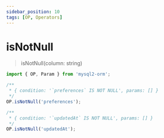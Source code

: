 ```yaml
---
sidebar_position: 10
tags: [OP, Operators]
---
```


# isNotNull

> isNotNull(column: string)

```ts
import { OP, Param } from 'mysql2-orm';

/**
 * { condition: '`preferences` IS NOT NULL', params: [] }
 */
OP.isNotNull('preferences');

/**
 * { condition: '`updatedAt` IS NOT NULL', params: [] }
 */
OP.isNotNull('updatedAt');
```
